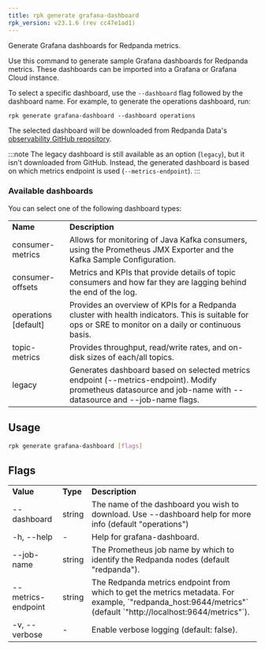 ```yaml
---
title: rpk generate grafana-dashboard
rpk_version: v23.1.6 (rev cc47e1ad1)
---
```


<head>
  <meta name="title" content="rpk generate grafana-dashboard | Redpanda Docs" />
  <meta name="description" content="rpk generate grafana-dashboard" />
  <link rel="canonical" href="https://docs.redpanda.com/docs/reference/rpk/rpk-generate/rpk-generate-grafana-dashboard/" />
</head>

Generate Grafana dashboards for Redpanda metrics.

Use this command to generate sample Grafana dashboards for Redpanda metrics. 
These dashboards can be imported into a Grafana or Grafana Cloud instance.

To select a specific dashboard, use the `--dashboard` flag followed by the 
dashboard name. For example, to generate the operations dashboard, run:

```
rpk generate grafana-dashboard --dashboard operations
```

The selected dashboard will be downloaded from Redpanda Data's [observability GitHub repository](https://github.com/redpanda-data/observability).

:::note
The legacy dashboard is still available as an option (`legacy`), but it isn't downloaded from GitHub. Instead, the generated dashboard is based on which metrics endpoint is used (`--metrics-endpoint`).
:::

### Available dashboards

You can select one of the following dashboard types:

<table>
  <tbody>
    <tr>
      <td>
        <strong>Name</strong>
      </td>
      <td>
        <strong>Description</strong>
      </td>
    </tr>
    <tr>
      <td>consumer-metrics</td>
      <td>
        Allows for monitoring of Java Kafka consumers, using the 
        Prometheus JMX Exporter and the Kafka Sample 
        Configuration. 
      </td>
    </tr>
    <tr>
      <td>consumer-offsets</td>
      <td>
        Metrics and KPIs that provide details of topic consumers 
        and how far they are lagging behind the end of the log.
      </td>
    </tr>
    <tr>
      <td>operations [default]</td>
      <td>
        Provides an overview of KPIs for a Redpanda cluster with 
        health indicators. This is suitable for ops or SRE to 
        monitor on a daily or continuous basis.
      </td>
    </tr>
    <tr>
      <td>topic-metrics</td>
      <td>
        Provides throughput, read/write rates, and on-disk sizes 
        of each/all topics.
      </td>
    </tr>
    <tr>
      <td>legacy</td>
      <td>
        Generates dashboard based on selected metrics endpoint 
        (--metrics-endpoint). Modify prometheus datasource and 
        job-name with --datasource and --job-name flags. 
      </td>
    </tr>
  </tbody>
</table>

## Usage

```bash
rpk generate grafana-dashboard [flags]
```

## Flags

<table>
  <tbody>
    <tr>
      <td>
        <strong>Value</strong>
      </td>
      <td>
        <strong>Type</strong>
      </td>
      <td>
        <strong>Description</strong>
      </td>
    </tr>
    <tr>
      <td>--dashboard</td>
      <td>string</td>
      <td>
        The name of the dashboard you wish to download. Use --dashboard help for more info (default "operations")
      </td>
    </tr>
    <tr>
      <td>-h, --help</td>
      <td>-</td>
      <td>Help for grafana-dashboard.</td>
    </tr>
    <tr>
      <td>--job-name</td>
      <td>string</td>
      <td>
        The Prometheus job name by which to identify the Redpanda nodes (default
        "redpanda").
      </td>
    </tr>
    <tr>
      <td>--metrics-endpoint</td>
      <td>string</td>
      <td>
        The Redpanda metrics endpoint from which to get the metrics metadata. For example,
        `"redpanda_host:9644/metrics"` (default `"http://localhost:9644/metrics"`).
      </td>
    </tr>
    <tr>
      <td>-v, --verbose</td>
      <td>-</td>
      <td>Enable verbose logging (default: false).</td>
    </tr>
  </tbody>
</table>
